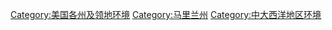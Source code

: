 [[Category:美国各州及领地环境|Category:美国各州及领地环境]]
[[Category:马里兰州|Category:马里兰州]]
[[Category:中大西洋地区环境|Category:中大西洋地区环境]]